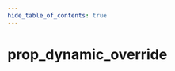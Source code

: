 ```yaml
---
hide_table_of_contents: true
---
```


<!---
!!!!!!
THIS PAGE IS AUTOGENERATED FROM GAME FGD DEFINITIONS!
DO NOT EDIT MANUALLY!
!!!!!!

In order to make edits, you can make an annotation file in /fgd_dump_overrides
-->


# prop_dynamic_override



<Tabs queryString="game">
    
<TabItem value="cs2" label="Counter-Strike 2">
    <CS2Page />
</TabItem>

<TabItem value="steamvr" label="SteamVR Home">
    <STEAMVRPage />
</TabItem>

<TabItem value="dota2" label="Dota 2">
    <DOTA2Page />
</TabItem>

<TabItem value="hla" label="Half-Life: Alyx">
    <HLAPage />
</TabItem>

</Tabs>
